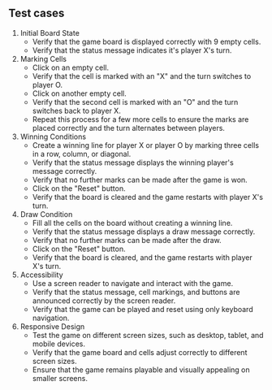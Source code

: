 ## Test cases

1. Initial Board State
   - Verify that the game board is displayed correctly with 9 empty cells.
   - Verify that the status message indicates it's player X's turn.
1. Marking Cells
   - Click on an empty cell.
   - Verify that the cell is marked with an "X" and the turn switches to player O.
   - Click on another empty cell.
   - Verify that the second cell is marked with an "O" and the turn switches back to player X.
   - Repeat this process for a few more cells to ensure the marks are placed correctly and the turn alternates between players.
1. Winning Conditions
   - Create a winning line for player X or player O by marking three cells in a row, column, or diagonal.
   - Verify that the status message displays the winning player's message correctly.
   - Verify that no further marks can be made after the game is won.
   - Click on the "Reset" button.
   - Verify that the board is cleared and the game restarts with player X's turn.
1. Draw Condition
   - Fill all the cells on the board without creating a winning line.
   - Verify that the status message displays a draw message correctly.
   - Verify that no further marks can be made after the draw.
   - Click on the "Reset" button.
   - Verify that the board is cleared, and the game restarts with player X's turn.
1. Accessibility
   - Use a screen reader to navigate and interact with the game.
   - Verify that the status message, cell markings, and buttons are announced correctly by the screen reader.
   - Verify that the game can be played and reset using only keyboard navigation.
1. Responsive Design
   - Test the game on different screen sizes, such as desktop, tablet, and mobile devices.
   - Verify that the game board and cells adjust correctly to different screen sizes.
   - Ensure that the game remains playable and visually appealing on smaller screens.
